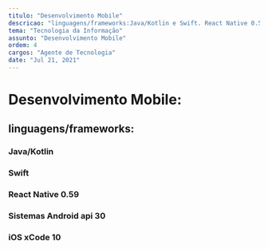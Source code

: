 ```yaml
---
titulo: "Desenvolvimento Mobile"
descricao: "linguagens/frameworks:Java/Kotlin e Swift. React Native 0.59; Sistemas Android api 30 e iOS xCode 10"
tema: "Tecnologia da Informação"
assunto: "Desenvolvimento Mobile"
ordem: 4
cargos: "Agente de Tecnologia"
date: "Jul 21, 2021"
---
```


# Desenvolvimento Mobile: 

## linguagens/frameworks:
### Java/Kotlin  
### Swift
### React Native 0.59
### Sistemas Android api 30
### iOS xCode 10